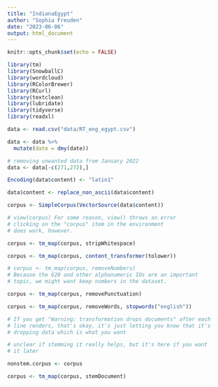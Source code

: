 ```yaml
---
title: "IndianaEgypt"
author: "Sophia Freuden"
date: "2023-06-06"
output: html_document
---
```


```r
knitr::opts_chunk$set(echo = FALSE)
```

```r
library(tm)
library(SnowballC)
library(wordcloud)
library(RColorBrewer)
library(RCurl)
library(textclean)
library(lubridate)
library(tidyverse)
library(readxl)
```

```r
data <- read.csv("data/RT_eng_egypt.csv")
```

```r
data <- data %>%
  mutate(date = dmy(date))
```

```r
# removing unwanted data from January 2022
data <- data[-c(271,272),]
```

```r
Encoding(data$content) <- "latin1"

data$content <- replace_non_ascii(data$content)
```

```r
corpus <- SimpleCorpus(VectorSource(data$content))

# view(corpus) For some reason, view() throws an error
# clicking on the "corpus" item in the environment
# does work, however.
```

```r
corpus <- tm_map(corpus, stripWhitespace)

corpus <- tm_map(corpus, content_transformer(tolower))

# corpus <- tm_map(corpus, removeNumbers)
# Because the G20 and other alphanumeric IOs are an important
# topic, we might want keep numbers in the dataset.

corpus <- tm_map(corpus, removePunctuation)

corpus <- tm_map(corpus, removeWords, stopwords("english"))

# If you get "Warning: transformation drops documents" after each
# line renders, that's okay, it's just letting you know that it's
# dropping data which is what you want
```

```r
# unclear if stemming it really helps, but it's here if you want
# it later

nonstem.corpus <- corpus

corpus <- tm_map(corpus, stemDocument)
```


